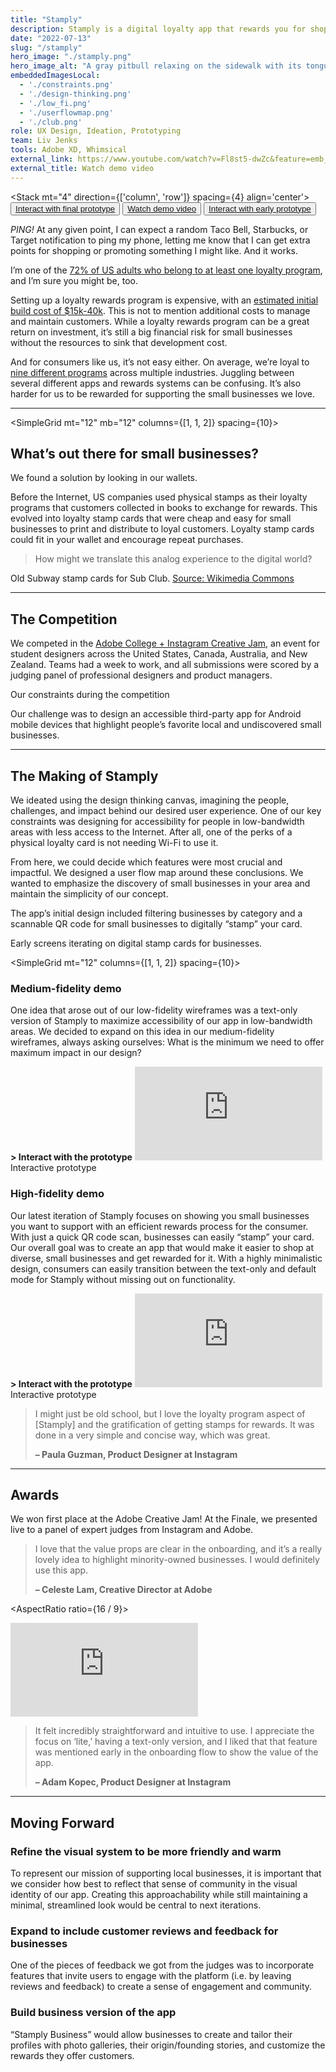 ```yaml
---
title: "Stamply"
description: Stamply is a digital loyalty app that rewards you for shopping diverse small businesses designed for Android. 1st Place Winner for 2021 Adobe Creative Jam x Instagram.  
date: "2022-07-13"
slug: "/stamply"
hero_image: "./stamply.png"
hero_image_alt: "A gray pitbull relaxing on the sidewalk with its tongue hanging out"
embeddedImagesLocal:
  - './constraints.png'
  - './design-thinking.png'
  - './low_fi.png'
  - './userflowmap.png'
  - './club.png'
role: UX Design, Ideation, Prototyping
team: Liv Jenks
tools: Adobe XD, Whimsical
external_link: https://www.youtube.com/watch?v=Fl8st5-dwZc&feature=emb_title&ab_channel=LivJenks
external_title: Watch demo video
---
```



<Stack mt="4" direction={['column', 'row']} spacing={4} align='center'>
  <Button colorScheme='blue' variant='outline'>
    <a href="https://xd.adobe.com/embed/d4019ede-c15f-46db-98bd-b6bfe5f81b05-8152/">Interact with final prototype</a>
  </Button>
  <Button colorScheme='blue' variant='outline'>
    <a href="https://www.youtube.com/watch?v=Fl8st5-dwZc&feature=emb_title">Watch demo video</a>
  </Button>
  <Button colorScheme='blue' variant='outline'>
    <a href="https://xd.adobe.com/embed/39e41b85-775a-46f4-945d-e0009bcbd618-6cb7/">Interact with early prototype</a>
  </Button>
</Stack>

*PING!* At any given point, I can expect a random Taco Bell, 
Starbucks, or Target notification to ping my phone, letting me know 
that I can get extra points for shopping or promoting something I might like. 
And it works. 

I’m one of the [72% of US adults who belong to at least one loyalty program](https://www.smallbizgenius.net/by-the-numbers/customer-loyalty-statistics/),
and I’m sure you might be, too.

Setting up a loyalty rewards program is expensive, with an 
[estimated initial build cost of $15k-40k](https://www.stampme.com/blog/the-average-cost-of-a-digital-loyalty-program). This is not to mention additional costs to manage and maintain customers. While a loyalty rewards program can be a great return on investment, it’s still a big financial risk for small businesses without the resources to sink that development cost.  

And for consumers like us, it’s not easy either. On average, we’re loyal to [nine different programs](https://www.whitelabel-loyalty.com/blog/loyalty-industry-insight/the-surprising-history-of-loyalty-programs) across multiple industries. Juggling between several different apps and rewards systems can be confusing. It’s also harder for us to be rewarded for supporting the small businesses we love.


---

<SimpleGrid mt="12" mb="12" columns={[1, 1, 2]} spacing={10}>
<GridItem>
<h2>What’s out there for small businesses?</h2>
<p>
We found a solution by looking in our wallets.
</p>
<p>
Before the Internet, US companies used physical stamps as their loyalty programs that customers collected in books to exchange for rewards. This evolved into loyalty stamp cards that were cheap and easy for small businesses to print and distribute to loyal customers. Loyalty stamp cards could fit in your wallet and encourage repeat purchases.
</p>
<blockquote>
<p>
How might we translate this analog experience to the digital world?
</p>
</blockquote>
</GridItem>
<GridItem>
<GatsbyImage alt='alt-text-missing' width="300" image={getImage(props.localImages[4])} />
<figcaption>Old Subway stamp cards for Sub Club. <a href="https://commons.wikimedia.org/wiki/File:SubClub.JPG">Source: Wikimedia Commons</a></figcaption>
</GridItem>

</SimpleGrid>

---

## The Competition

We competed in the [Adobe College + Instagram Creative Jam](https://www.eventbrite.com/e/college-instagram-creative-jam-live-with-adobe-xd-registration-158984552075), an event for student designers across the United States, Canada, Australia, and New Zealand. Teams had a week to work, and all submissions were scored by a judging panel of professional designers and product managers. 

<GatsbyImage alt='alt-text-missing' image={getImage(props.localImages[0])} />
<figcaption>Our constraints during the competition</figcaption>

Our challenge was to design an accessible third-party app for Android mobile devices that highlight people’s favorite local and undiscovered small businesses. 

---

## The Making of Stamply

We ideated using the design thinking canvas, imagining the people, challenges, and impact behind our desired user experience. One of our key constraints was designing for accessibility for people in low-bandwidth areas with less access to the Internet. After all, one of the perks of a physical loyalty card is not needing Wi-Fi to use it.

<GatsbyImage alt='alt-text-missing' image={getImage(props.localImages[1])} />

From here, we could decide which features were most crucial and impactful. We designed a user flow map around these conclusions. We wanted to emphasize the discovery of small businesses in your area and maintain the simplicity of our concept.

<GatsbyImage alt='alt-text-missing' image={getImage(props.localImages[2])} />

The app’s initial design included filtering businesses by category and a scannable QR code for small businesses to digitally “stamp” your card. 

<GatsbyImage alt='alt-text-missing' image={getImage(props.localImages[3])} />
<figcaption>Early screens iterating on digital stamp cards for businesses.</figcaption>

<SimpleGrid mt="12" columns={[1, 1, 2]} spacing={10}>
<GridItem>
<h3>Medium-fidelity demo</h3>
<p>
One idea that arose out of our low-fidelity wireframes was a text-only version of Stamply to maximize accessibility of our app in low-bandwidth areas. We decided to expand on this idea in our medium-fidelity wireframes, always asking ourselves: What is the minimum we need to offer maximum impact in our design?
</p>
<b>> Interact with the prototype</b>
</GridItem>

<GridItem>
<AspectRatio ratio={4/4}>
  <iframe 
    src="https://xd.adobe.com/embed/39e41b85-775a-46f4-945d-e0009bcbd618-6cb7/" frameborder="0">
  </iframe>
</AspectRatio>
<figcaption>Interactive prototype</figcaption>
</GridItem>

<GridItem>
<h3>High-fidelity demo</h3>
<p>
Our latest iteration of Stamply focuses on showing you small businesses you want to support with an efficient rewards process for the consumer. With just a quick QR code scan, businesses can easily “stamp” your card. Our overall goal was to create an app that would make it easier to shop at diverse, small businesses and get rewarded for it. With a highly minimalistic design, consumers can easily transition between the text-only and default mode for Stamply without missing out on functionality.
</p>
<b>> Interact with the prototype</b>
</GridItem>

<GridItem>
<AspectRatio ratio={4/4}>
  <iframe 
    src="https://xd.adobe.com/embed/d4019ede-c15f-46db-98bd-b6bfe5f81b05-8152/" frameborder="0">
  </iframe>
</AspectRatio>
<figcaption>Interactive prototype</figcaption>
</GridItem>


</SimpleGrid>

> I might just be old school, but I love the loyalty program aspect of [Stamply] and the gratification of getting stamps for rewards. It was done in a very simple and concise way, which was great.
>
> **– Paula Guzman, Product Designer at Instagram**

---

## Awards


We won first place at the Adobe Creative Jam! At the Finale, we presented live to a panel of expert judges from Instagram and Adobe.

> I love that the value props are clear in the onboarding, and it’s a really lovely idea to highlight minority-owned businesses. I would definitely use this app.
>
> **– Celeste Lam, Creative Director at Adobe**

<AspectRatio ratio={16 / 9}>
  <iframe src="https://www.youtube.com/embed/Fl8st5-dwZc" 
    title="YouTube video player" frameborder="0" 
    allow="accelerometer; autoplay; clipboard-write; 
    encrypted-media; gyroscope; picture-in-picture" allowfullscreen>
  </iframe>
</AspectRatio>

> It felt incredibly straightforward and intuitive to use. I appreciate the focus on ‘lite,’ having a text-only version, and I liked that that feature was mentioned early in the onboarding flow to show the value of the app.
>
> **– Adam Kopec, Product Designer at Instagram**

---

## Moving Forward

### Refine the visual system to be more friendly and warm

To represent our mission of supporting local businesses, it is important that we consider how best to reflect that sense of community in the visual identity of our app. Creating this approachability while still maintaining a minimal, streamlined look would be central to next iterations.

### Expand to include customer reviews and feedback for businesses

One of the pieces of feedback we got from the judges was to incorporate features that invite users to engage with the platform (i.e. by leaving reviews and feedback) to create a sense of engagement and community.

### Build business version of the app

“Stamply Business” would allow businesses to create and tailor their profiles with photo galleries, their origin/founding stories, and customize the rewards they offer customers.